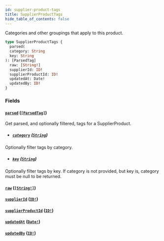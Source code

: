 ```yaml
---
id: supplier-product-tags
title: SupplierProductTags
hide_table_of_contents: false
---
```



Categories and other groupings that apply to this product.

```graphql
type SupplierProductTags {
  parsed(
  category: String
  key: String
): [ParsedTag]
  raw: [String!]
  supplierId: ID!
  supplierProductId: ID!
  updatedAt: Date!
  updatedBy: ID!
}
```


### Fields

#### [`parsed`](#) ([`[ParsedTag]`](/supply/api/graphql-admin/reference/objects/parsed-tag))

Get parsed, and optionally filtered, tags for a SupplierProduct.
- ##### [`category`](#) ([`String`](/supply/api/graphql-admin/reference/scalars/string))

Optionally filter tags by category.


- ##### [`key`](#) ([`String`](/supply/api/graphql-admin/reference/scalars/string))

Optionally filter tags by key. If category is not provided, but key is, category must be null to be returned.


#### [`raw`](#) ([`[String!]`](/supply/api/graphql-admin/reference/scalars/string))




#### [`supplierId`](#) ([`ID!`](/supply/api/graphql-admin/reference/scalars/id))




#### [`supplierProductId`](#) ([`ID!`](/supply/api/graphql-admin/reference/scalars/id))




#### [`updatedAt`](#) ([`Date!`](/supply/api/graphql-admin/reference/scalars/date))




#### [`updatedBy`](#) ([`ID!`](/supply/api/graphql-admin/reference/scalars/id))






